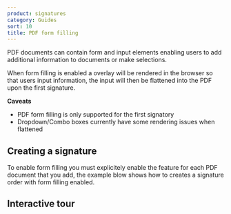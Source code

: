 ```yaml
---
product: signatures
category: Guides
sort: 10
title: PDF form filling
---
```




PDF documents can contain form and input elements enabling users to add additional information to documents or make selections.

When form filling is enabled a overlay will be rendered in the browser so that users input information,
the input will then be flattened into the PDF upon the first signature.

**Caveats**

- PDF form filling is only supported for the first signatory
- Dropdown/Combo boxes currently have some rendering issues when flattened

## Creating a signature


To enable form filling you must explicitely enable the feature for each PDF document that you add,
the example blow shows how to creates a signature order with form filling enabled.

<GraphQLExample example={createExample} />

## Interactive tour


<PdfFormFillingTour />